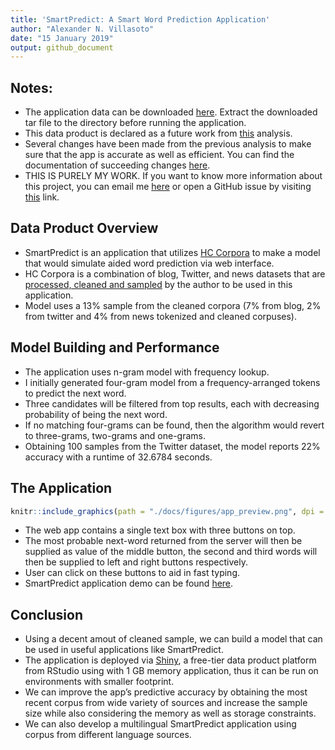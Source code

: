 ```yaml
---
title: 'SmartPredict: A Smart Word Prediction Application'
author: "Alexander N. Villasoto"
date: "15 January 2019"
output: github_document
---
```


## Notes:

* The application data can be downloaded [here](https://www.dropbox.com/s/y52j8gnqhgroq02/data.tar.gz?dl=0). Extract the downloaded tar file to the directory before running the application.
* This data product is declared as a future work from [this](https://arseniusnott.github.io/Exploring-the-Sample-English-Corpora-for-Predictive-Text-Modeling/) analysis. 
* Several changes have been made from the previous analysis to make sure that the app is accurate as well as efficient. You can find the documentation of succeeding changes [here]().
* THIS IS PURELY MY WORK. If you want to know more information about this project, you can email me [here](mailto:anvillasoto@gmail.com) or open a GitHub issue by visiting [this](https://github.com/ArseniusNott/SmartPredict-A-Word-Prediction-Application/issues) link.


## Data Product Overview

* SmartPredict is an application that utilizes [HC Corpora](http://web.archive.org/web/20160318133851/http://www.corpora.heliohost.org:80/aboutcorpus.html) to make a model that would simulate aided word prediction via web interface. 
* HC Corpora is a combination of blog, Twitter, and news datasets that are [processed, cleaned and sampled](http://rpubs.com/Eulerium/456745) by the author to be used in this application.
* Model uses a 13% sample from the cleaned corpora (7% from blog, 2% from twitter and 4% from news tokenized and cleaned corpuses).

## Model Building and Performance

* The application uses n-gram model with frequency lookup. 
* I initially generated four-gram model from a frequency-arranged tokens to predict the next word. 
* Three candidates will be filtered from top results, each with decreasing probability of being the next word. 
* If no matching four-grams can be found, then the algorithm would revert to three-grams, two-grams and one-grams.
* Obtaining 100 samples from the Twitter dataset, the model reports 22% accuracy with a runtime of 32.6784 seconds.


## The Application

```r
knitr::include_graphics(path = "./docs/figures/app_preview.png", dpi = 150)
```

* The web app contains a single text box with three buttons on top. 
* The most probable next-word returned from the server will then be supplied as value of the middle button, the second and third words will then be supplied to left and right buttons respectively. 
* User can click on these buttons to aid in fast typing.
* SmartPredict application demo can be found [here](https://arsenius.shinyapps.io/SmartPredict/).

## Conclusion

* Using a decent amout of cleaned sample, we can build a model that can be used in useful applications like SmartPredict.
* The application is deployed via [Shiny](https://arsenius.shinyapps.io/SmartPredict/), a free-tier data product platform from RStudio using with 1 GB memory application, thus it can be run on environments with smaller footprint.
* We can improve the app's predictive accuracy by obtaining the most recent corpus from wide variety of sources and increase the sample size while also considering the memory as well as storage constraints.
* We can also develop a multilingual SmartPredict application using corpus from different language sources.
